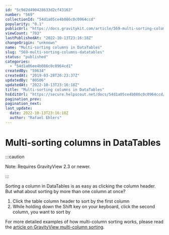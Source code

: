 ```yaml
---
id: "5c9d2d490428633d2cf43163"
number: "569"
collectionId: "54d1a05ce4b086c0c0964ccd"
popularity: "0.1"
publicUrl: "https://docs.gravitykit.com/article/569-multi-sorting-columns-datatables"
viewCount: "703"
lastPublishedAt: "2022-10-13T23:16:18Z"
changeOrigin: "unknown"
name: "Multi-sorting columns in DataTables"
slug: "569-multi-sorting-columns-datatables"
status: "published"
categories: 
  - "54d1a06ee4b086c0c0964cd1"
createdBy: "59634"
createdAt: "2019-03-28T20:23:37Z"
updatedBy: "80506"
updatedAt: "2022-10-13T23:16:18Z"
title: "Multi-sorting columns in DataTables"
hsEditUrl: "https://secure.helpscout.net/docs/54d1a05ce4b086c0c0964ccd/article/5c9d2d490428633d2cf43163"
pagination_prev: 
pagination_next: 
last_update:
  date: 2022-10-13T23:16:18Z
  author: "Rafael Ehlers"
---
```


# Multi-sorting columns in DataTables


:::caution

Note: Requires GravityView 2.3 or newer.

:::



Sorting a column in DataTables is as easy as clicking the column header. But what about sorting by more than one column at once?

1. Click the table column header to sort by the first column
2. While holding down the Shift key on your keyboard, click the second column, you want to sort by

For more detailed examples of how multi-column sorting works, please read the [article on GravityView multi-column sorting](https://docs.gravitykit.com/article/570-sorting-by-multiple-columns).